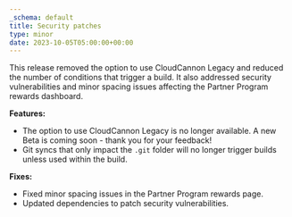 ```yaml
---
_schema: default
title: Security patches
type: minor
date: 2023-10-05T05:00:00+00:00
---
```

This release removed the option to use CloudCannon Legacy and reduced the number of conditions that trigger a build. It also addressed security vulnerabilities and minor spacing issues affecting the Partner Program rewards dashboard.

**Features:**

* The option to use CloudCannon Legacy is no longer available. A new Beta is coming soon - thank you for your feedback!
* Git syncs that only impact the `.git` folder will no longer trigger builds unless used within the build.

**Fixes:**

* Fixed minor spacing issues in the Partner Program rewards page.
* Updated dependencies to patch security vulnerabilities.